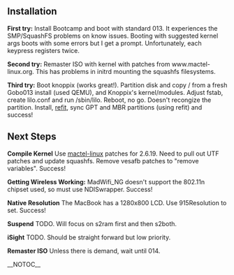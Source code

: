 == Installation ==

'''First try:'''  Install Bootcamp and boot with standard 013.  It experiences the SMP/SquashFS problems on know issues.  Booting with suggested kernel args boots with some errors  but I get a prompt.  Unfortunately, each keypress registers twice.

'''Second try:'''  Remaster ISO with kernel with patches from www.mactel-linux.org.  This has problems in initrd mounting the squashfs filesystems.

'''Third try:'''  Boot knoppix (works great!).  Partition disk and copy / from a fresh Gobo013 install (used QEMU), and Knoppix's kernel/modules.  Adjust fstab, create lilo.conf and run /sbin/lilo.  Reboot, no go.  Doesn't recongize the partition.  Install, [http://refit.sf.net refit], sync GPT and MBR partitions (using refit) and success!

== Next Steps ==

'''Compile Kernel'''  Use [http://www.mactel-linux.org mactel-linux] patches for 2.6.19.  Need to pull out UTF patches and update squashfs.  Remove vesafb patches to "remove variables".  Success!

'''Getting Wireless Working:''' MadWifi_NG doesn't support the 802.11n chipset used, so must use NDISwrapper.  Success!

'''Native Resolution''' The MacBook has a 1280x800 LCD.  Use 915Resolution to set.  Success!

'''Suspend''' TODO.  Will focus on s2ram first and then s2both.

'''iSight''' TODO. Should be straight forward but low priority.

'''Remaster ISO''' Unless there is demand, wait until 014.

{{Platforms}}
__NOTOC__

